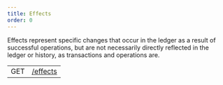 ```yaml
---
title: Effects
order: 0
---
```



Effects represent specific changes that occur in the ledger as a result of successful operations, but are not necessarily directly reflected in the ledger or history, as transactions and operations are.

<EndpointsTable title="Endpoints">


|     |                        |
| --- | ---------------------- |
| GET | [/effects](./list.mdx) |

</EndpointsTable>

